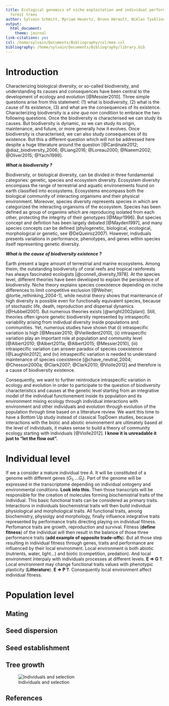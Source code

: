 ```yaml
---
title: Ecological genomics of niche exploitation and individual performance in tropical
  forest trees
author: Sylvain Schmitt, Myriam Heuertz, Bruno Hérault, Niklas Tysklind
output:
  html_document:
    theme: journal
link-citations: yes
csl: /home/sylvain/Documents/Bibliography/csl/mee.csl
bibliography: /home/sylvain/Documents/Bibliography/library.bib
---
```


# Introduction

Characterizing biological diversity, or so-called biodiversity, and understanding its causes and consequences have been central to the development of ecology and evolution [@Messier2010]. Three simple questions arise from this statement: (1) what is biodiversity, (2) what is the cause of its existence, (3) and what are the consequences of its existence. Characterizing biodiversity is a *sine qua non* condition to embrace the two following questions. Once the biodiversity is characterised we can study its causes. But biodiversity is dynamic, so we can study its origin, maintenance, and future, or more generally how it evolves. Once biodiversity is characterised, we can also study consequences of its existence. But this a different question which will not be addressed here despite a huge litterature around the question [@Cardinale2012; @diaz_biodiversity_2006; @Liang2016; @Loreau2000; @Naeem2002; @Oliver2015; @Yachi1999].

_**What is biodiversity ?**_

Biodiversity, or biological diversity, can be divided in three fundamental categories: genetic, species and ecosystem diversity. Ecosystem diversity encompass the range of terrestrial and aquatic environements found on earth classified into ecosystems. Ecosystems encompass both the biological community of interacting organisms and their physical environment. Moreover, species diversity represents species in which are categorized the interacting organisms of the ecosystem. Species has been defined as group of organims which are reproducing isolated from each other, protecting the integrity of their genotypes [@Mayr1996]. But species concept and defintion has been largely debated [@Mayden1997], and many species concepts can be defined (phylogenetic, biological, ecological, morphological or genetic, see @DeQueiroz2007). However, indivduals presents variations in performance, phenotypes, and genes within species itself representing genetic diversity.

_**What is the cause of biodiversity existence ?**_

Earth present a lagre amount of terrestrial and marine ecosystems. Among theim, the outstanding biodiversity of coral reefs and tropical rainforests has always fascinated ecologists [@connell_diversity_1978]. At the species level, different theories have been developed to explain the persistence of biodiversity. Niche theory explains species coexistence depending on niche differences to limit competitive exclusion [@Weiher; @lortie_rethinking_2004-1], while neutral theory shows that maintenance of high diversity is possible even for functionally equivalent species, because of stochastic life, death, reproduction and dispersal dynamics [@Hubbell2001]. But numerous theories exists [@wright2002plant]. Still, theories often ignore genetic biodiversity represented by intraspecific variability arising from indivdual diversity inside populations and communities. Yet, numerous studies have shown that (i) intraspecific variation is high [@Messier2010; @Vieilledent2010], (ii) intraspecific variation play an important role at population and community level [@Albert2010; @Albert2011a; @Albert2015; @Messier2010], (iii) intraspecific variation can answer paradox of species coexistence [@Laughlin2012], and (iv) intraspecific variation is needed to understand maintenance of species coexistence [@chave_neutral_2004; @Chesson2000a; @Clark2007; @Clark2010; @Violle2012] and therefore is a cause of biodiversity existence.

Consequently, we want to further reintroduce intraspecific variation in ecology and evolution in order to participate to the question of biodiversity characteristics and causes at the genetic level starting from an integrative model of the individual functionement inside its population and its environment mixing ecology through individual interactions with environment and other individuals and evolution through evolution of the population through time based on a litterature review. We want this time to have a Bottom Up study instead of classical TopDown studies, because interactions with the biotic and abiotic environement are ultimately based at the level of individuals, it makes sense to build a theory of community ecology starting with individuals [@Violle2012]. **I know it is unreadable it just to "let the flow out".**

# Individual level

If we a consider a mature individual tree *A*. It will be constituted of a genome with different genes ($G_1,...G_I$). Part of the genome will be expressed in the transcriptome depending on individual ontogeny and environmental conditions. **Look into this.** Then those transcripts will be responsible for the creation of molecules forming biochemistrial traits of the individual. This basic functional traits can be considered as primary traits. Interactions in individuals biochemistrial traits will then build individual physiological and morphological traits. All functional traits, among biochemistry, physiolgy and morphology, finally influence integrative traits represented by performance traits directing playing on individual fitness. Perfomance traits are growth, reproduction and survival. Fitness (**define fitness**) of the individual will then result in the balance of those three performance traits (**add example of opposite trade-offs**). But all those step resulting in individual fitness through genes, traits and performance are influenced by their local environment. Local environment is both abiotic (nutrients, water, light...) and biotic (competition, predation). And local environment interpaly with individuals processes at different levels. **E => G ?**. Local environment may change functional traits values with phenotypic plasticity (**Litterature**). **E => P ?**. Consequently local environment affect individual fitness.

# Population level

## Mating

## Seed dispersion

## Seed establishment

## Tree growth

![Individuals and selection](./subject3_images/PhD3.png)

## References